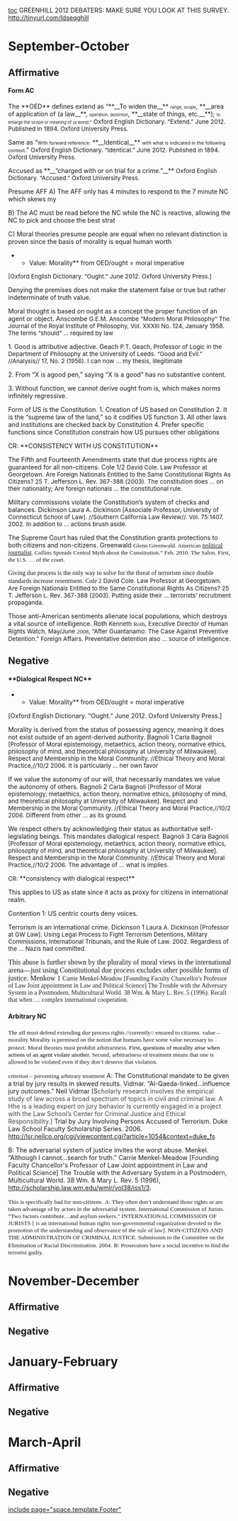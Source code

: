 [[toc]]
GREENHILL 2012 DEBATERS: MAKE SURE YOU LOOK AT THIS SURVEY.
<span style="background-color: initial;">[[http://tinyurl.com/ldseqghill]]</span>
=September-October= 
==Affirmative== 
====Form AC==== 
The **OED** defines extend as “**__To widen the__** <span style="font-size: 7pt;">range, scope</span>, **__area of application of (a law__**, <span style="font-size: 7pt;">operation, dominion</span>, **__state of things, etc.__**); <span style="font-size: 7pt;">to enlarge the scope or meaning of (a word).”</span>
<span style="font-size: 10pt;">Oxford English Dictionary. “Extend.” June 2012. Published in 1894. Oxford University Press. </span>


Same as “<span style="font-size: 8pt;">With forward reference:</span> **__Identical__** <span style="font-size: 8pt;">with what is indicated in the following context</span>.”
<span style="font-size: 10pt;">Oxford English Dictionary. “Identical.” June 2012. Published in 1894. Oxford University Press.</span>

Accused as **__“charged with or on trial for a crime.”__**
<span style="font-size: 10pt;">Oxford English Dictionary. “Accused.” Oxford University Press.</span>

Presume AFF
A) The AFF only has 4 minutes to respond to the 7 minute NC which skews my

B) The AC must be read before the NC while the NC is reactive, allowing the NC to pick and choose the best strat

C) Moral theories presume people are equal when no relevant distinction is proven since the basis of morality is equal human worth

**Value: Morality** from OED/ought = moral imperative
<span style="font-size: 10pt;">[Oxford English Dictionary. “Ought.” June 2012. Oxford University Press.]</span>

Denying the premises does not make the statement false or true but rather indeterminate of truth value.


Moral thought is based on ought as a concept the proper function of an agent or object. Anscombe
<span style="font-size: 10pt;">G.E.M. Anscombe “Modern Moral Philosophy” The Journal of the Royal Institute of Philosophy, Vol. XXXIII No. 124, January 1958. The terms “should” … required by law</span>


1. Good is attributive adjective. Geach
<span style="font-size: 10pt;">P.T. Geach, Professor of Logic in the Department of Philosophy at the University of Leeds. “Good and Evil.” //Analysis// 17, No. 2 (1956). I can now … my thesis, illegitimate</span>


2. From “X is agood pen,” saying “X is a good” has no substantive content.


3. Without function, we cannot derive ought from is, which makes norms infinitely regressive.


Form of US is the Constitution.
1. Creation of US based on Constitution
2. It is the “supreme law of the land,” so it codifies US function
3. All other laws and institutions are checked back by Constitution
4. Prefer specific functions since Constitution constrain how US pursues other obligations


CR: **CONSISTENCY WITH US CONSTITUTION**

The Fifth and Fourteenth Amendments state that due process rights are guaranteed for all non-citizens. Cole 1/2
<span style="font-size: 10pt;">David Cole. Law Professor at Georgetown. Are Foreign Nationals Entitled to the Same Constitutional Rights As Citizens? 25 T. Jefferson L. Rev. 367-388 (2003). The constitution does … on their nationality; Are foreign nationals … the constitutional rule.</span>


Military commissions violate the Constitution’s system of checks and balances. Dickinson
<span style="font-size: 10pt;">Laura A. Dickinson [Associate Professor, University of Connecticut School of Law]. //Southern California Law Review//. Vol. 75:1407. 2002. In addition to … actions brush aside.</span>


The Supreme Court has ruled that the Constitution grants protections to both citizens and non-citizens. Greenwald
<span style="font-family: Times; font-size: 10pt;">Glenn Greenwald. American </span><span style="font-family: Times;">[[http://en.wikipedia.org/wiki/Political_journalism|political journalist]]</span><span style="font-family: Times; font-size: 10pt;">. Collins Spreads Central Myth about the Constitution.” Feb. 2010. The Salon. First, the U.S. … of the court.</span>



<span style="font-family: Times;">Giving due process is the only way to solve for the threat of terrorism since double standards increase resentment. Cole 2</span>
<span style="font-size: 10pt;">David Cole. Law Professor at Georgetown. Are Foreign Nationals Entitled to the Same Constitutional Rights As Citizens? 25 T. Jefferson L. Rev. 367-388 (2003). Putting aside their … terrorists’ recruitment propaganda.</span>



Those anti-American sentiments alienate local populations, which destroys a vital source of intelligence. Roth
<span style="font-size: 10pt;">Kenneth </span><span style="font-family: Times; font-size: 10pt;">Roth</span><span style="font-size: 10pt;">, Executive Director of Human Rights Watch, May/June </span><span style="font-family: Times; font-size: 10pt;">2008</span><span style="font-size: 10pt;">, “After Guantanamo: The Case Against Preventive Detention.” Foreign Affairs. Preventative detention also … source of intelligence. </span>

==Negative== 
====**Dialogical Respect NC**==== 
**Value: Morality** from OED/ought = moral imperative
[Oxford English Dictionary. “Ought.” June 2012. Oxford University Press.]


Morality is derived from the status of possessing agency, meaning it does not exist outside of an agent-derived authority. Bagnoli 1
<span style="font-size: 10pt;">Carla Bagnoli [Professor of Moral epistemology, metaethics, action theory, normative ethics, philosophy of mind, and theoretical philosophy at University of Milwaukee]. Respect and Membership in the Moral Community. //Ethical Theory and Moral Practice,//10/2 2006. It is particularly … her own favor</span>


If we value the autonomy of our will, that necessarily mandates we value the autonomy of others. Bagnoli 2
<span style="font-size: 10pt;">Carla Bagnoli [Professor of Moral epistemology, metaethics, action theory, normative ethics, philosophy of mind, and theoretical philosophy at University of Milwaukee]. Respect and Membership in the Moral Community. //Ethical Theory and Moral Practice,//10/2 2006. Different from other … as its ground.</span>

We respect others by acknowledging their status as authoritative self-legislating beings. This mandates dialogical respect. Bagnoli 3
<span style="font-size: 10pt;">Carla Bagnoli [Professor of Moral epistemology, metaethics, action theory, normative ethics, philosophy of mind, and theoretical philosophy at University of Milwaukee]. Respect and Membership in the Moral Community. //Ethical Theory and Moral Practice,//10/2 2006. The advantage of … what is implies.</span>

<span style="font-size: 10pt;">CR: </span>**consistency with dialogical respect**

This applies to US as state since it acts as proxy for citizens in international realm.

Contention 1: US centric courts deny voices.

Terrorism is an international crime. Dickinson 1
<span style="font-size: 10pt;">Laura A. Dickinson [Professor at GW Law]. Using Legal Process to Fight Terrorism Detentions, Military Commissions, International Tribunals, and the Rule of Law. 2002. Regardless of the … Nazis had committed.</span>



<span style="font-family: Times; font-size: 12pt;">This abuse is further shown by the plurality of moral views in the international arena—just using Constitutional due process excludes other possible forms of justice. Menkow 1</span>
<span style="font-family: Times;">Carrie Menkel-Meadow [</span><span style="color: #222222; font-family: Times;">Founding Faculty Chancellor's Professor of Law Joint appointment in Law and Political Science] The Trouble with the Adversary System in a Postmodern, Multicultural World. 38 Wm. & Mary L. Rev. 5 (1996). Recall that when … complex international cooperation. </span>

====Arbitrary NC==== 
<span style="font-family: 'Times New Roman'; font-size: 10pt;">The aff must defend extending due process rights //currently// ensured to citizens.</span>
<span style="font-family: 'Times New Roman'; font-size: 10pt;">value – morality </span>
<span style="font-family: 'Times New Roman'; font-size: 10pt;">Morality is premised on the notion that humans have some value necessary to protect.</span>
<span style="font-family: 'Times New Roman'; font-size: 10pt;">Moral theories must prohibit arbitrariness. </span>
<span style="color: black; font-family: 'Times New Roman'; font-size: 10pt;">First, questions of morality arise when actions of an agent violate another. </span>
<span style="font-family: 'Times New Roman'; font-size: 10pt;">Second, arbitrariness of treatment means that one is allowed to be violated even if they don’t deserve that violation.</span>

<span style="font-family: 'Times New Roman'; font-size: 10pt;">criterion – preventing arbitrary treatment</span>
A: The Constitutional mandate to be given a trial by jury results in skewed results. Vidmar. “Al-Qaeda-linked…influence jury outcomes.” Neil Vidmar [S<span style="color: #464646;">cholarly research involves the empirical study of law across a broad spectrum of topics in civil and criminal law. A Hhe is a leading expert on jury behavior Is currently engaged in a project with the Law School’s Center for Criminal Justice and Ethical Responsibility.</span><span class="apple-converted-space" style="color: #464646;">]</span> Trial by Jury Involving Persons Accused of Terrorism. Duke Law School Faculty Scholarship Series. 2006. <span style="background-color: initial;">[[http://lsr.nellco.org/cgi/viewcontent.cgi?article=1054&context=duke_fs]]</span>

B: The adversarial system of justice invites the worst abuse. Menkel. “Although I cannot…search for truth.” Carrie Menkel-Meadow [<span style="color: #222222;">Founding Faculty Chancellor's Professor of Law Joint appointment in Law and Political Science] The Trouble with the Adversary System in a Postmodern, Multicultural World. 38 Wm. & Mary L. Rev. 5 (1996), </span><span style="background-color: initial;">[[http://scholarship.law.wm.edu/wmlr/vol38/iss1/3]]</span><span style="color: #222222;">. </span>

<span style="font-family: 'Times New Roman'; font-size: 10pt;">This is specifically bad for non-citizens.</span>
<span style="font-family: 'Times New Roman'; font-size: 10pt;">A: They often don’t understand those rights or are taken advantage of by actors in the adversarial system. International Commission of Jurists. “Two factors contribute…and asylum seekers.” INTERNATIONAL COMMISSION OF JURISTS [</span><span style="color: #222222; font-family: 'Times New Roman'; font-size: 10pt;"> is an international human rights non-governmental organization devoted to the promotion of the understanding and observance of the rule of law]</span><span style="font-family: 'Times New Roman'; font-size: 10pt;">. NON-CITIZENS AND THE ADMINISTRATION OF CRIMINAL JUSTICE. Submission to the Committee on the Elimination of Racial Discrimination. 2004.</span>
<span style="font-family: 'Times New Roman'; font-size: 10pt;">B: Prosecutors have a social incentive to find the terrorist guilty.</span>


=November-December= 
==Affirmative== 
==Negative== 

=January-February= 
==Affirmative== 
==Negative== 

=March-April= 
==Affirmative== 
==Negative== 

[[include page="space.template.Footer"]]